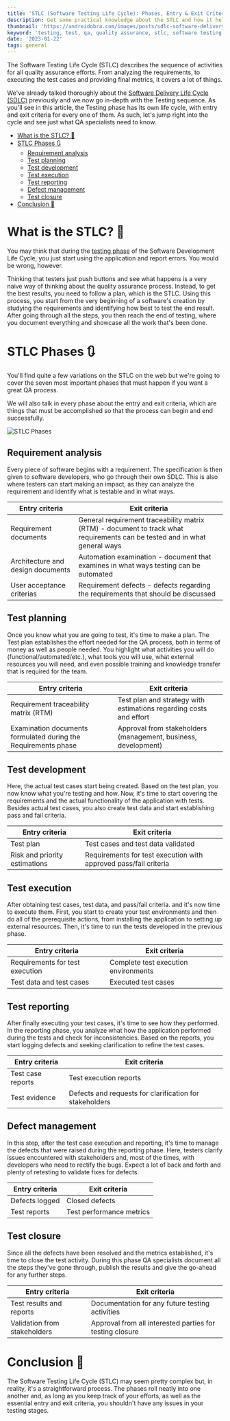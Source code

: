 ```yaml
---
title: 'STLC (Software Testing Life Cycle): Phases, Entry & Exit Criteria'
description: Get some practical knowledge about the STLC and how it helps structure all Quality Assurance efforts
thumbnail: 'https://andreidobra.com/images/posts/sdlc-software-delivery-life-cycle/header.png'
keyword: 'testing, test, qa, quality assurance, stlc, software testing'
date: '2023-01-22'
tags: general
---
```


The Software Testing Life Cycle (STLC) describes the sequence of activities for all quality assurance efforts. From analyzing the requirements, to executing the test cases and providing final metrics, it covers a lot of things.

We've already talked thoroughly about the [Software Delivery Life Cycle (SDLC)](https://andreidobra.com/blog/sdlc-software-development-life-cycle 'Software Delivery Life Cycle') previously and we now go in-depth with the Testing sequence. As you'll see in this article, the Testing phase has its own life cycle, with entry and exit criteria for every one of them. As such, let's jump right into the cycle and see just what QA specialists need to know.

- [What is the STLC? 🤔](#what-is-the-stlc-)
- [STLC Phases 🔃](#stlc-phases-)
  - [Requirement analysis](#requirement-analysis)
  - [Test planning](#test-planning)
  - [Test development](#test-development)
  - [Test execution](#test-execution)
  - [Test reporting](#test-reporting)
  - [Defect management](#defect-management)
  - [Test closure](#test-closure)
- [Conclusion 🏁](#conclusion-)

# What is the STLC? 🤔

You may think that during the [testing phase](http://glossary.istqb.org/search/software%20lifecycle 'ISTQB Software Life Cycle definition') of the Software Development Life Cycle, you just start using the application and report errors. You would be wrong, however.

Thinking that testers just push buttons and see what happens is a very naive way of thinking about the quality assurance process. Instead, to get the best results, you need to follow a plan, which is the STLC. Using this process, you start from the very beginning of a software's creation by studying the requirements and identifying how best to test the end result. After going through all the steps, you then reach the end of testing, where you document everything and showcase all the work that's been done.

# STLC Phases 🔃

You'll find quite a few variations on the STLC on the web but we're going to cover the seven most important phases that must happen if you want a great QA process.

We will also talk in every phase about the entry and exit criteria, which are things that must be accomplished so that the process can begin and end successfully.

![STLC Phases](https://andreidobra.com/images/posts/stlc-software-testing-life-cycle-basics/software-testing-life-cycle-diagram.png)

## Requirement analysis

Every piece of software begins with a requirement. The specification is then given to software developers, who go through their own SDLC. This is also where testers can start making an impact, as they can analyze the requirement and identify what is testable and in what ways.

| Entry criteria                    | Exit criteria                                                                                                              |
| --------------------------------- | -------------------------------------------------------------------------------------------------------------------------- |
| Requirement documents             | General requirement traceability matrix (RTM) - document to track what requirements can be tested and in what general ways |
| Architecture and design documents | Automation examination - document that examines in what ways testing can be automated                                      |
| User acceptance criterias         | Requirement defects - defects regarding the requirements that should be discussed                                          |

## Test planning

Once you know what you are going to test, it's time to make a plan. The Test plan establishes the effort needed for the QA process, both in terms of money as well as people needed. You highlight what activities you will do (functional/automated/etc.), what tools you will use, what external resources you will need, and even possible training and knowledge transfer that is required for the team.

| Entry criteria                                                 | Exit criteria                                                      |
| -------------------------------------------------------------- | ------------------------------------------------------------------ |
| Requirement traceability matrix (RTM)                          | Test plan and strategy with estimations regarding costs and effort |
| Examination documents formulated during the Requirements phase | Approval from stakeholders (management, business, development)     |

## Test development

Here, the actual test cases start being created. Based on the test plan, you now know what you're testing and how. Now, it's time to start covering the requirements and the actual functionality of the application with tests. Besides actual test cases, you also create test data and start establishing pass and fail criteria.

| Entry criteria                | Exit criteria                                                    |
| ----------------------------- | ---------------------------------------------------------------- |
| Test plan                     | Test cases and test data validated                               |
| Risk and priority estimations | Requirements for test execution with approved pass/fail criteria |

## Test execution

After obtaining test cases, test data, and pass/fail criteria. and it's now time to execute them. First, you start to create your test environments and then do all of the prerequisite actions, from installing the application to setting up external resources. Then, it's time to run the tests developed in the previous phase.

| Entry criteria                  | Exit criteria                        |
| ------------------------------- | ------------------------------------ |
| Requirements for test execution | Complete test execution environments |
| Test data and test cases        | Executed test cases                  |

## Test reporting

After finally executing your test cases, it's time to see how they performed. In the reporting phase, you analyze what how the application performed during the tests and check for inconsistencies. Based on the reports, you start logging defects and seeking clarification to refine the test cases.

| Entry criteria    | Exit criteria                                           |
| ----------------- | ------------------------------------------------------- |
| Test case reports | Test execution reports                                  |
| Test evidence     | Defects and requests for clarification for stakeholders |

## Defect management

In this step, after the test case execution and reporting, it's time to manage the defects that were raised during the reporting phase. Here, testers clarify issues encountered with stakeholders and, most of the times, with developers who need to rectify the bugs. Expect a lot of back and forth and plenty of retesting to validate fixes for defects.

| Entry criteria | Exit criteria            |
| -------------- | ------------------------ |
| Defects logged | Closed defects           |
| Test reports   | Test performance metrics |

## Test closure

Since all the defects have been resolved and the metrics established, it's time to close the test activity. During this phase QA specialists document all the steps they've gone through, publish the results and give the go-ahead for any further steps.

| Entry criteria               | Exit criteria                                            |
| ---------------------------- | -------------------------------------------------------- |
| Test results and reports     | Documentation for any future testing activities          |
| Validation from stakeholders | Approval from all interested parties for testing closure |

# Conclusion 🏁

The Software Testing Life Cycle (STLC) may seem pretty complex but, in reality, it's a straightforward process. The phases roll neatly into one another and, as long as you keep track of your efforts, as well as the essential entry and exit criteria, you shouldn't have any issues in your testing stages.
